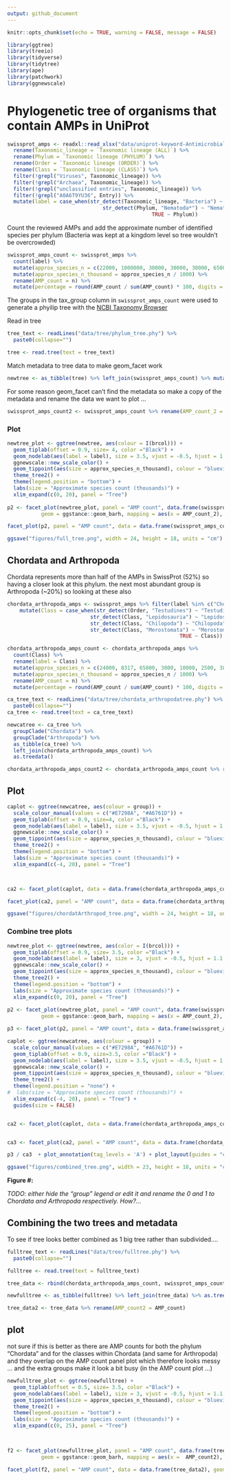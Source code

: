 ```yaml
---
output: github_document
---
```


```r
knitr::opts_chunk$set(echo = TRUE, warning = FALSE, message = FALSE)
```

```r
library(ggtree)
library(treeio)
library(tidyverse)
library(tidytree)
library(ape)
library(patchwork)
library(ggnewscale)
```

# Phylogenetic tree of organisms that contain AMPs in UniProt 

```r
swissprot_amps <- readxl::read_xlsx("data/uniprot-keyword-Antimicrobial+[KW-0929]-reviewed-April2021.xlsx") %>%
  rename(Taxonomic_lineage = `Taxonomic lineage (ALL)`) %>%
  rename(Phylum = `Taxonomic lineage (PHYLUM)`) %>%
  rename(Order = `Taxonomic lineage (ORDER)`) %>%
  rename(Class = `Taxonomic lineage (CLASS)`) %>%
  filter(!grepl("Viruses", Taxonomic_lineage)) %>%
  filter(!grepl("Archaea", Taxonomic_lineage)) %>%
  filter(!grepl("unclassified entries", Taxonomic_lineage)) %>%
  filter(!grepl("A0A6T9YU36", Entry)) %>%
  mutate(label = case_when(str_detect(Taxonomic_lineage, "Bacteria") ~ "Bacteria",
                               str_detect(Phylum, "Nematoda*") ~ "Nematoda",
                                               TRUE ~ Phylum))
```

Count the reviewed AMPs and add the approximate number of identified species per phylum (Bacteria was kept at a kingdom level so tree wouldn't be overcrowded)
```r
swissprot_amps_count <- swissprot_amps %>%
  count(label) %>%
  mutate(approx_species_n = c(22000, 1000000, 30000, 30000, 30000, 65000, 11000, 7000, 2400, 85000, 261, 20000, 20000, 500000)) %>%
  mutate(approx_species_n_thousand = approx_species_n / 1000) %>%
  rename(AMP_count = n) %>%
  mutate(percentage = round(AMP_count / sum(AMP_count) * 100, digits = 2))

```


The groups in the tax_group column in `swissprot_amps_count` were used to generate a phyilip tree with the [NCBI Taxonomy Browser](https://www.ncbi.nlm.nih.gov/Taxonomy/CommonTree/wwwcmt.cgi) 

Read in tree 
```r
tree_text <- readLines("data/tree/phylum_tree.phy") %>%
  paste0(collapse="")

tree <- read.tree(text = tree_text)
```

Match metadata to tree data to make geom_facet work 

```r
newtree <- as_tibble(tree) %>% left_join(swissprot_amps_count) %>% mutate(brcol = case_when(label == "Chordata" ~ "#E7298A", label == "Arthropoda" ~ "#A6761D", TRUE ~ "black")) %>% as.treedata()

```

For some reason geom_facet can't find the metadata so make a copy of the metadata and rename the data we want to plot ...
```r
swissprot_amps_count2 <- swissprot_amps_count %>% rename(AMP_count_2 = AMP_count)
```


### Plot 


```r
newtree_plot <- ggtree(newtree, aes(colour = I(brcol))) +
  geom_tiplab(offset = 0.9, size= 4, color ="Black") +
  geom_nodelab(aes(label = label), size = 3.5, vjust = -0.5, hjust = 1.1 ) +
  ggnewscale::new_scale_color() +
  geom_tippoint(aes(size = approx_species_n_thousand), colour = "blueviolet") +
  theme_tree2() +
  theme(legend.position = "bottom") +
  labs(size = "Approximate species count (thousands)") +
  xlim_expand(c(0, 20), panel = "Tree")
  
p2 <- facet_plot(newtree_plot, panel = "AMP count", data.frame(swissprot_amps_count2),
           geom = ggstance::geom_barh, mapping = aes(x = AMP_count_2), fill = "forestgreen", stat = "identity", width = .3) 

facet_plot(p2, panel = "AMP count", data = data.frame(swissprot_amps_count2), geom = geom_text, mapping = aes(x = AMP_count_2 + 80, label = AMP_count_2), size = 3)
```


```r
ggsave("figures/full_tree.png", width = 24, height = 18, units = "cm")
```


## Chordata and Arthropoda 


Chordata represents more than half of the AMPs in SwissProt (52%) so having a closer look at this phylum. the next most abundant group is Arthropoda (~20%) so looking at these also

```r
chordata_arthropoda_amps <- swissprot_amps %>% filter(label %in% c("Chordata", "Arthropoda")) %>%
    mutate(Class = case_when(str_detect(Order, "Testudines") ~ "Testudines",
                           str_detect(Class, "Lepidosauria") ~ "Lepidosauria",
                           str_detect(Class, "Chilopoda") ~ "Chilopoda",
                           str_detect(Class, "Merostomata") ~ "Merostomata",
                                                        TRUE ~ Class))

chordata_arthropoda_amps_count <- chordata_arthropoda_amps %>%
  count(Class) %>%
  rename(label = Class) %>% 
  mutate(approx_species_n = c(24000, 8317, 65000, 3000, 10000, 2500, 38, 900000, 9000, 30, 25000, 6495, 4, 300 )) %>%
  mutate(approx_species_n_thousand = approx_species_n / 1000) %>%
  rename(AMP_count = n) %>%
  mutate(percentage = round(AMP_count / sum(AMP_count) * 100, digits = 2)) 
```


```r
ca_tree_text <- readLines("data/tree/chordata_arthropodatree.phy") %>%
  paste0(collapse="")
ca_tree <- read.tree(text = ca_tree_text)

newcatree <- ca_tree %>% 
  groupClade("Chordata") %>% 
  groupClade("Arthropoda") %>%
  as_tibble(ca_tree) %>%
  left_join(chordata_arthropoda_amps_count) %>% 
  as.treedata()

chordata_arthropoda_amps_count2 <- chordata_arthropoda_amps_count %>% rename(AMP_count2 = AMP_count)
```


## Plot 

```r
caplot <- ggtree(newcatree, aes(colour = group)) +
  scale_colour_manual(values = c("#E7298A", "#A6761D")) + 
  geom_tiplab(offset = 0.9, size=4, color ="Black") +
  geom_nodelab(aes(label = label), size = 3.5, vjust = -0.5, hjust = 1.1, colour = "black" ) +
  ggnewscale::new_scale_color() + 
  geom_tippoint(aes(size = approx_species_n_thousand), colour = "blueviolet") +
  theme_tree2() +
  theme(legend.position = "bottom") +
  labs(size = "Approximate species count (thousands)") +
  xlim_expand(c(-4, 20), panel = "Tree") 



ca2 <- facet_plot(caplot, data = data.frame(chordata_arthropoda_amps_count2), panel = "AMP count", geom = ggstance::geom_barh, mapping = aes(x = AMP_count2), fill = "forestgreen", stat = "identity", width = .3)

facet_plot(ca2, panel = "AMP count", data = data.frame(chordata_arthropoda_amps_count2), geom = geom_text, mapping = aes(x = AMP_count2 + 40, label = AMP_count2), size = 3)
```

```r
ggsave("figures/chordatArthropod_tree.png", width = 24, height = 18, units = "cm")
```

### Combine tree plots


```r
newtree_plot <- ggtree(newtree, aes(color = I(brcol))) + 
  geom_tiplab(offset = 0.9, size= 3.5, color ="Black") +
  geom_nodelab(aes(label = label), size = 3, vjust = -0.5, hjust = 1.1 ) +
  ggnewscale::new_scale_color() + 
  geom_tippoint(aes(size = approx_species_n_thousand), colour = "blueviolet") +
  theme_tree2() +
  theme(legend.position = "bottom") +
  labs(size = "Approximate species count (thousands)") +
  xlim_expand(c(0, 20), panel = "Tree")
  
p2 <- facet_plot(newtree_plot, panel = "AMP count", data.frame(swissprot_amps_count2),
           geom = ggstance::geom_barh, mapping = aes(x = AMP_count_2), fill = "forestgreen", stat = "identity", width = .3) 

p3 <- facet_plot(p2, panel = "AMP count", data = data.frame(swissprot_amps_count2), geom = geom_text, mapping = aes(x = AMP_count_2 + 80, label = AMP_count_2), size = 3)

caplot <- ggtree(newcatree, aes(colour = group)) +
  scale_colour_manual(values = c("#E7298A", "#A6761D")) + 
  geom_tiplab(offset = 0.9, size=3.5, color ="Black") +
  geom_nodelab(aes(label = label), size = 3.5, vjust = -0.5, hjust = 1.1, colour = "black" ) +
  ggnewscale::new_scale_color() + 
  geom_tippoint(aes(size = approx_species_n_thousand), colour = "blueviolet") +
  theme_tree2() +
  theme(legend.position = "none") +
#  labs(size = "Approximate species count (thousands)") +
  xlim_expand(c(-4, 20), panel = "Tree") +
  guides(size = FALSE)


ca2 <- facet_plot(caplot, data = data.frame(chordata_arthropoda_amps_count2), panel = "AMP count", geom = ggstance::geom_barh, mapping = aes(x = AMP_count2), fill = "forestgreen", stat = "identity", width = .3) 


ca3 <- facet_plot(ca2, panel = "AMP count", data = data.frame(chordata_arthropoda_amps_count2), geom = geom_text, mapping = aes(x = AMP_count2 + 40, label = AMP_count2), size = 3)

p3 / ca3  + plot_annotation(tag_levels = 'A') + plot_layout(guides = "collect") & theme(legend.position = 'bottom') 


```


```r
ggsave("figures/combined_tree.png", width = 23, height = 18, units = "cm")
```

**Figure #:** 

*TODO: either hide the "group" legend or edit it and rename the 0 and 1 to Chordata and Arthropoda respectively. How?...* 

## Combining the two trees and metadata

To see if tree looks better combined as 1 big tree rather than subdivided....

```r
fulltree_text <- readLines("data/tree/fulltree.phy") %>%
  paste0(collapse="")

fulltree <- read.tree(text = fulltree_text)
```


```r
tree_data <- rbind(chordata_arthropoda_amps_count, swissprot_amps_count) %>% mutate(approx_species_n_thousand = approx_species_n / 1000)
```

```r
newfulltree <- as_tibble(fulltree) %>% left_join(tree_data) %>% as.treedata()

tree_data2 <- tree_data %>% rename(AMP_count2 = AMP_count)
```

## plot

not sure if this is better as there are AMP counts for both the phylum "Chordata" and for the classes within Chordata (and same for Arthropoda) and they overlap on the AMP count panel plot which therefore looks messy ...
and the extra groups make it look a bit busy (in the AMP count plot ...)

```r
newfulltree_plot <- ggtree(newfulltree) +
  geom_tiplab(offset = 0.5, size= 3.5, color ="Black") +
  geom_nodelab(aes(label = label), size = 3, vjust = -0.5, hjust = 1.1 ) +
  geom_tippoint(aes(size = approx_species_n_thousand), colour = "blueviolet") +
  theme_tree2() +
  theme(legend.position = "bottom") +
  labs(size = "Approximate species count (thousands)") +
  xlim_expand(c(0, 25), panel = "Tree")
  


f2 <- facet_plot(newfulltree_plot, panel = "AMP count", data.frame(tree_data2),
           geom = ggstance::geom_barh, mapping = aes(x =  AMP_count2), fill = "forestgreen", stat = "identity", width = .3) 

facet_plot(f2, panel = "AMP count", data = data.frame(tree_data2), geom = geom_text, mapping = aes(x = AMP_count2 + 60, label = AMP_count2), size = 3)


```


